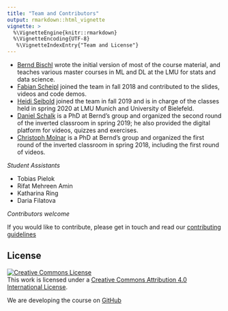 ```yaml
---
title: "Team and Contributors"
output: rmarkdown::html_vignette
vignette: >
  %\VignetteEngine{knitr::rmarkdown}
  %\VignetteEncoding{UTF-8}
   %\VignetteIndexEntry{"Team and License"}
---
```


- [Bernd Bischl](https://www.compstat.statistik.uni-muenchen.de/people/bischl/) 
  wrote the initial version of most of the course material, and teaches various master courses in ML and DL at the LMU for stats and data science.
- [Fabian Scheipl](https://www.biostat.statistik.uni-muenchen.de/personen/mitarbeiter/scheipl/index.html) 
  joined the team in fall 2018 and contributed to the slides, videos and code demos.
- [Heidi Seibold](https://www.compstat.statistik.uni-muenchen.de/people/seibold) joined the team in fall 2019 and is in charge of the classes held in spring 2020 at LMU Munich and University of Bielefeld.
- [Daniel Schalk](https://www.compstat.statistik.uni-muenchen.de/people/schalk) 
  is a PhD at Bernd's group and organized the second round of the inverted classroom in spring 2019; he also provided the digital platform for videos, quizzes and exercises. 
- [Christoph Molnar](https://www.compstat.statistik.uni-muenchen.de/people/molnar) 
  is a PhD at Bernd's group and organized the first round of the inverted classroom in spring 2018, including the first round of videos.


_Student Assistants_

- Tobias Pielok
- Rifat Mehreen Amin
- Katharina Ring
- Daria Filatova


_Contributors welcome_

If you would like to contribute, please get in touch and read our 
[contributing guidelines](../CONTRIBUTING.md)


## License
<a rel="license" href="http://creativecommons.org/licenses/by/4.0/"><img alt="Creative Commons License" style="border-width:0" src="https://i.creativecommons.org/l/by/4.0/88x31.png" /></a><br />This work is licensed under a <a rel="license" href="http://creativecommons.org/licenses/by/4.0/">Creative Commons Attribution 4.0 International License</a>.

We are developing the course on [GitHub](https://github.com/compstat-lmu/lecture_i2ml)
